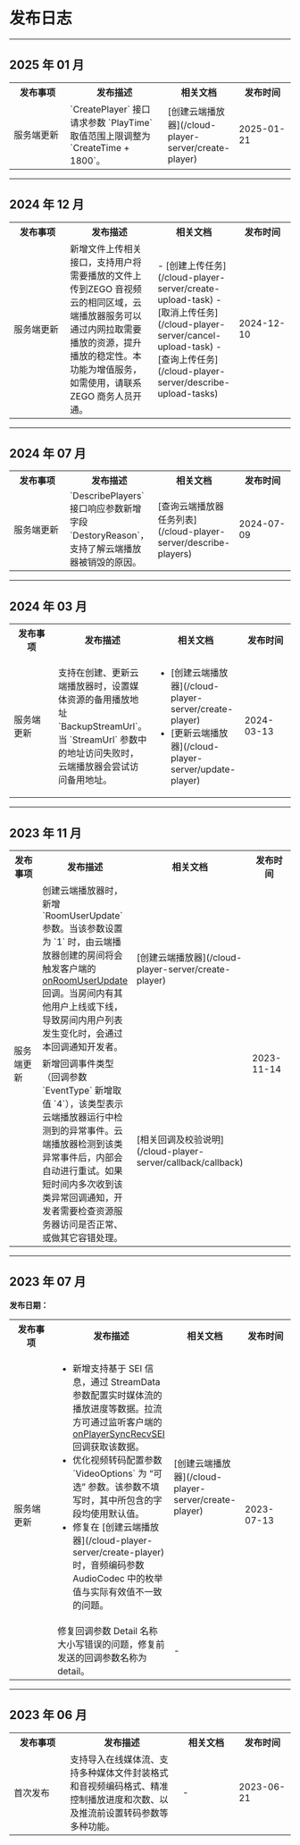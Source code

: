 # 发布日志

- - -

## 2025 年 01 月

<table>
  
<tbody><tr>
<th width="20%">发布事项</th>
<th>发布描述</th>
<th width="20%">相关文档</th>
<th width="20%">发布时间</th>
</tr>
<tr>
<td>服务端更新</td>
<td>`CreatePlayer` 接口请求参数 `PlayTime` 取值范围上限调整为 `CreateTime + 1800`。</td>
<td>[创建云端播放器](/cloud-player-server/create-player)</td>
<td>2025-01-21</td>
</tr>
</tbody></table>

---

## 2024 年 12 月

<table>
  
<tbody><tr>
<th width="20%">发布事项</th>
<th>发布描述</th>
<th width="20%">相关文档</th>
<th width="20%">发布时间</th>
</tr>
<tr>
<td>服务端更新</td>
<td>新增文件上传相关接口，支持用户将需要播放的文件上传到ZEGO 音视频云的相同区域，云端播放器服务可以通过内网拉取需要播放的资源，提升播放的稳定性。<Note title="说明">本功能为增值服务，如需使用，请联系 ZEGO 商务人员开通。</Note></td>
<td>
- [创建上传任务](/cloud-player-server/create-upload-task)
- [取消上传任务](/cloud-player-server/cancel-upload-task)
- [查询上传任务](/cloud-player-server/describe-upload-tasks)
</td>
<td>2024-12-10</td>
</tr>
</tbody></table>

---

## 2024 年 07 月

<table>
  
<tbody><tr>
<th width="20%">发布事项</th>
<th>发布描述</th>
<th width="20%">相关文档</th>
<th width="20%">发布时间</th>
</tr>
<tr>
<td>服务端更新</td>
<td>`DescribePlayers` 接口响应参数新增字段 `DestoryReason`，支持了解云端播放器被销毁的原因。</td>
<td>[查询云端播放器任务列表](/cloud-player-server/describe-players)</td>
<td>2024-07-09</td>
</tr>
</tbody></table>

---

## 2024 年 03 月

<table>
  
<tbody><tr>
<th width="20%">发布事项</th>
<th>发布描述</th>
<th width="20%">相关文档</th>
<th width="20%">发布时间</th>
</tr>
<tr>
<td>服务端更新</td>
<td>支持在创建、更新云端播放器时，设置媒体资源的备用播放地址 `BackupStreamUrl`。当 `StreamUrl` 参数中的地址访问失败时，云端播放器会尝试访问备用地址。</td>
<td> <ul><li>[创建云端播放器](/cloud-player-server/create-player)</li><li>[更新云端播放器](/cloud-player-server/update-player)</li></ul></td>
<td>2024-03-13</td>
</tr>
</tbody></table>

---

## 2023 年 11 月

<table>
  
<tbody><tr>
<th width="20%">发布事项</th>
<th>发布描述</th>
<th width="20%">相关文档</th>
<th width="20%">发布时间</th>
</tr>
<tr>
<td rowspan="2">服务端更新</td>
<td>创建云端播放器时，新增 `RoomUserUpdate` 参数。当该参数设置为 `1` 时，由云端播放器创建的房间将会触发客户端的 <a href="https://doc-zh.zego.im/article/api?doc=Express_Video_SDK_API~java_android~class~IZegoEventHandler#on-room-user-update" target="_blank">onRoomUserUpdate</a> 回调。当房间内有其他用户上线或下线，导致房间内用户列表发生变化时，会通过本回调通知开发者。</td>
<td>[创建云端播放器](/cloud-player-server/create-player)</td>
<td rowspan="2">2023-11-14</td>
</tr>
<tr>
<td>新增回调事件类型（回调参数 `EventType` 新增取值 `4`），该类型表示云端播放器运行中检测到的异常事件。云端播放器检测到该类异常事件后，内部会自动进行重试。如果短时间内多次收到该类异常回调通知，开发者需要检查资源服务器访问是否正常、或做其它容错处理。</td>
<td>[相关回调及校验说明](/cloud-player-server/callback/callback)</td>
</tr>
</tbody></table>

---

## 2023 年 07 月

**发布日期：**

<table>
  
<tbody><tr>
<th width="20%">发布事项</th>
<th>发布描述</th>
<th width="20%">相关文档</th>
<th width="20%">发布时间</th>
</tr>
<tr>
<td rowspan="2">服务端更新</td>
<td><ul><li>新增支持基于 SEI 信息，通过 StreamData 参数配置实时媒体流的播放进度等数据。拉流方可通过监听客户端的 <a href="https://doc-zh.zego.im/article/api?doc=Express_Video_SDK_API~java_android~class~IZegoEventHandler#on-player-sync-recv-sei" target="blank">onPlayerSyncRecvSEI</a> 回调获取该数据。</li><li>优化视频转码配置参数 `VideoOptions` 为 “可选” 参数。该参数不填写时，其中所包含的字段均使用默认值。</li><li>修复在 [创建云端播放器](/cloud-player-server/create-player) 时，音频编码参数 AudioCodec 中的枚举值与实际有效值不一致的问题。</li></ul></td>
<td>[创建云端播放器](/cloud-player-server/create-player)</td>
<td rowspan="2">2023-07-13</td>
</tr>
<tr>
<td>修复回调参数 Detail 名称大小写错误的问题，修复前发送的回调参数名称为 detail。</td>
<td>-</td>
</tr>
</tbody></table>

---

## 2023 年 06 月

<table>
<tbody><tr>
<th width="20%">发布事项</th>
<th>发布描述</th>
<th width="20%">相关文档</th>
<th width="20%">发布时间</th>
</tr>
<tr>
<td>首次发布</td>
<td>支持导入在线媒体流、支持多种媒体文件封装格式和音视频编码格式、精准控制播放进度和次数、以及推流前设置转码参数等多种功能。</td>
<td>-</td>
<td>2023-06-21</td>
</tr>
</tbody></table>
